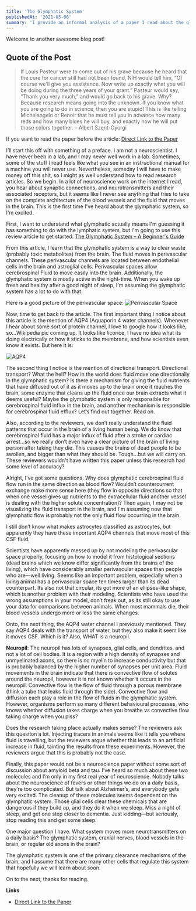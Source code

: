 ```yaml
---
title: 'The Glymphatic System'
publishedAt: '2021-05-06'
summary: 'I provide an informal analysis of a paper I read about the glymphatic system.'
---
```


Welcome to another awesome blog post!

## Quote of the Post

> If Louis Pasteur were to come out of his grave because he heard that the cure for cancer still had not been found, NIH would tell him, “Of course we'll give you assistance. Now write up exactly what you will be doing during the three years of your grant.” Pasteur would say, “Thank you very much,” and would go back to his grave. Why? Because research means going into the unknown. If you know what you are going to do in science, then you are stupid! This is like telling Michelangelo or Renoir that he must tell you in advance how many reds and how many blues he will buy, and exactly how he will put those colors together. – Albert Szent-Gyorgi

If you want to read the paper before the article: [Direct Link to the Paper](https://doi.org/10.1016/j.tins.2020.04.003)

I’ll start this off with something of a preface. I am not a neuroscientist. I have never been in a lab, and I may never well work in a lab. Sometimes, some of the stuff I read feels like what you see in an instructional manual for a machine you will never use. Nevertheless, someday I will have to make money off this shit, so I might as well understand how to read research articles. So we begin. In a lot of neuroscience work on the internet I read, you hear about synaptic connections, and neurotransmitters and their associated receptors, but it seems like I never see anything that tries to take on the complete architecture of the blood vessels and the fluid that moves in the brain. This is the first time I've heard about the glymphatic system, so I'm excited.

First, I want to understand what glymphatic actually means I'm guessing it has something to do with the lymphatic system, but I'm going to use this review article to get started: [The Glymphatic System – A Beginner's Guide](10.1007/s11064-015-1581-6) 

From this article, I learn that the glymphatic system is a way to clear waste (probably toxic metabolites) from the brain. The fluid moves in perivascular channels. These perivascular channels are located between endothelial cells in the brain and astroglial cells. Perivascular spaces allow cerebrospinal Fluid to move easily into the brain. Additionally, the glymphatic system is mostly active in the night-time. When you wake up fresh and healthy after a good night of sleep, I'm assuming the glymphatic system has a lot to do with that.

Here is a good picture of the perivascular space:
![Perivascular Space](/images/perivascular.jpg)

Now, time to get back to the article. The first important thing I notice about this article is the mention of AQP4 (Aquaporin 4 water channels). Whenever I hear about some sort of protein channel, I love to google how it looks like, so...Wikipedia pic coming up. It looks like licorice, I have no idea what its doing electrically or how it sticks to the membrane, and how scientists even know it exists. But here it is:

![AQP4](/images/aqp4.jpg)

The second thing I notice is the mention of directional transport. Directional transport? What the hell? How in the world does fluid move one directionally in the glymphatic system? Is there a mechanism for giving the fluid nutrients that have diffused out of it as it moves up to the brain once it reaches the brain, some enzyme that cleans up the fluid once our brain extracts what it deems useful? Maybe the glymphatic system is only responsible for cerebrospinal fluid influx in the brain, and another mechanism is responsible for cerebrospinal fluid efflux? Let’s find out together. Read on. 

Also, according to the reviewers, we don’t really understand the fluid patterns that occur in the brain of a living human being. We do know that cerebrospinal fluid has a major influx of fluid after a stroke or cardiac arrest...so we really don’t even have a clear picture of the brain of living person after taking they die. This causes the brains of dead people to be swollen, and bigger than what they should be. Tough...but we will carry on. These reviewers wouldn't have written this paper unless this research had some level of accuracy? 

Alright, I've got some questions. Why does glymphatic cerebrospinal fluid flow run in the same direction as blood flow? Wouldn’t countercurrent exchange make more sense here (they flow in opposite directions so that when one vessel gives up nutrients to the extracellular fluid another vessel is dealing with the higher solute concentration)? Then again, I may not be visualizing the fluid transport in the brain, and I'm assuming now that glymphatic flow is probably not the only fluid flow occurring in the brain. 

I still don’t know what makes astrocytes classified as astrocytes, but apparently they have these important AQP4 channels that move most of this CSF fluid. 

Scientists have apparently messed up by not modeling the perivascular space properly, focusing on how to model it from histological sections (dead brains which we know differ significantly from the brains of the living), which have considerably smaller perivascular spaces than people who are—well living. Seems like an important problem, especially when a living animal has a perivascular space ten times larger than its dead counterpart. Its also not that circular, its got more of an ellipses-like shape, which is another problem with their modeling. Scientists who have used the wrong assumptions in your model, don’t freak out, as its still okay to use your data for comparisons between animals. When most mammals die, their blood vessels undergo more or less the same changes. 

Onto, the next thing, the AQP4 water channel I previously mentioned. They say AQP4 deals with the transport of water, but they also make it seem like it moves CSF. Which is it? Also, WHAT is a neuropil.

**Neuropil**: The neuropil has lots of synapses, glial cells, and dendrites, and not a lot of cell bodies. It is a region with a high density of synapses and unmyelinated axons, so there is no myelin to increase conductivity but that is probably balanced by the higher number of synapses per unit area. Fluid movements in the brain indicate that there is convective flow of solutes around the neuropil, however it is not known whether it occurs in the neuropil. Convective flow is the flow of fluid through a porous membrane (think a tube that leaks fluid through the side). Convective flow and diffusion each play a role in the flow of fluids in the glymphatic system. However, organisms perform so many different behavioural processes, who knows whether diffusion takes charge when you breathe vs convective flow taking charge when you piss?

Does the research taking place actually makes sense? The reviewers ask this question a lot. Injecting tracers in animals seems like it tells you where fluid is travelling, but the reviewers argue whether this leads to an artificial increase in fluid, tainting the results from these experiments. However, the reviewers argue that this is probably not the case. 

Finally, this paper would not be a neuroscience paper without some sort of discussion about amyloid beta and tau. I’ve heard so much about these two molecules and I’m only in my first real year of neuroscience. Nobody talks about the neuroscience of fevers or other things we do on a daily basis, they’re too complicated. But talk about Alzheimer’s, and everybody gets very excited. The cleanup of these molecules seems dependent on the glymphatic system. Those glial cells clear these chemicals that are dangerous if they build up, and they do it when we sleep. Miss a night of sleep, and get one step closer to dementia. Just kidding—but seriously, stop reading this and get some sleep.

One major question I have. What system moves more neurotransmitters on a daily basis? The glymphatic system, cranial nerves, blood vessels in the brain, or regular old axons in the brain?

The glymphatic system is one of the primary clearance mechanisms of the brain, and I assume that there are many other cells that regulate this system that hopefully we will learn about soon.

On to the next, thanks for reading.

**Links**
- [Direct Link to the Paper](https://doi.org/10.1016/j.tins.2020.04.003)



